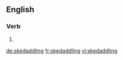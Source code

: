 ==English==

===Verb===
{{head|en|present participle}}

# {{present participle of|skedaddle|lang=en}}

[[de:skedaddling]]
[[fr:skedaddling]]
[[vi:skedaddling]]